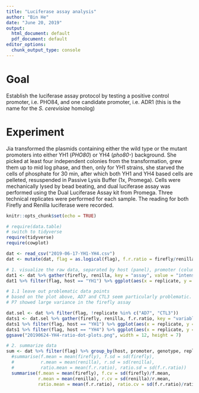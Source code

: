 ```yaml
---
title: "Luciferase assay analysis"
author: "Bin He"
date: "June 20, 2019"
output:
  html_document: default
  pdf_document: default
editor_options:
  chunk_output_type: console
---
```


# Goal
Establish the luciferase assay protocol by testing a positive control promoter, i.e. PHO84, and one candidate promoter, i.e. ADR1 (this is the name for the _S. cerevisiae_ homolog)

# Experiment
Jia transformed the plasmids containing either the wild type or the mutant promoters into either YH1 (_PHO80_) or YH4 (_pho80-_) background. She picked at least four independent colonies from the transformation, grew them up to mid log phase, and then, only for YH1 strains, she starved the cells of phosphate for 30 min, after which both YH1 and YH4 based cells are pelleted, resuspended in Passive Lysis Buffer (1x, Promega). Cells were mechanically lysed by bead beating, and dual luciferase assay was performed using the Dual Luciferase Assay kit from Promega. Three technical replicates were performed for each sample. The reading for both Firefly and Renilla luciferase were recorded.

```r
knitr::opts_chunk$set(echo = TRUE)
```

```r
# require(data.table)
# switch to tidyverse
require(tidyverse)
require(cowplot)
```

```r
dat <- read_csv("2019-06-17-YH1-YH4.csv")
dat <- mutate(dat, flag = as.logical(flag), f.r.ratio = firefly/renilla)
```

```r
# 1. visualize the raw data, separated by host (panel), promoter (column), genotype (color), biol.repl (shape)
dat1 <- dat %>% gather(firefly, renilla, key = "assay", value = "intensity")
dat1 %>% filter(flag, host == "YH1") %>% ggplot(aes(x = replicate, y = intensity, color = genotype)) + geom_point() + facet_wrap(assay ~ promoter, scales="free") + theme(axis.text.x = element_text(angle = 90, hjust = 1))

# 1.1 leave out problematic data points
# based on the plot above, AD7 and CTL3 seem particularly problematic.
# P7 showed large variance in the firefly assay

dat.sel <- dat %>% filter(flag, !replicate %in% c("AD7", "CTL3"))
dats1 <- dat.sel %>% gather(firefly, renilla, f.r.ratio, key = "variable", value = "value")
dats1 %>% filter(flag, host == "YH1") %>% ggplot(aes(x = replicate, y = value, color = genotype)) + geom_point() + facet_wrap(variable ~ promoter, scales="free") + ggtitle("PHO80 wild type, starved") + theme(axis.text.x = element_text(angle = 90, hjust = 1))
dats1 %>% filter(flag, host == "YH4") %>% ggplot(aes(x = replicate, y = value, color = genotype)) + geom_point() + facet_wrap(variable ~ promoter, scales="free") + ggtitle("pho80- non-starved") + theme(axis.text.x = element_text(angle = 90, hjust = 1))
ggsave("20190624-YH4-ratio-dot-plots.png", width = 12, height = 7)

# 2. summarize data
sum <- dat %>% filter(flag) %>% group_by(host, promoter, genotype, replicate) %>%
  #summarise(f.mean = mean(firefly), f.sd = sd(firefly),
  #          r.mean = mean(renilla), r.sd = sd(renilla),
  #          ratio.mean = mean(f.r.ratio), ratio.sd = sd(f.r.ratio))
  summarise(f.mean = mean(firefly), f.cv = sd(firefly)/f.mean,
            r.mean = mean(renilla), r.cv = sd(renilla)/r.mean,
            ratio.mean = mean(f.r.ratio), ratio.cv = sd(f.r.ratio)/ratio.mean)
```